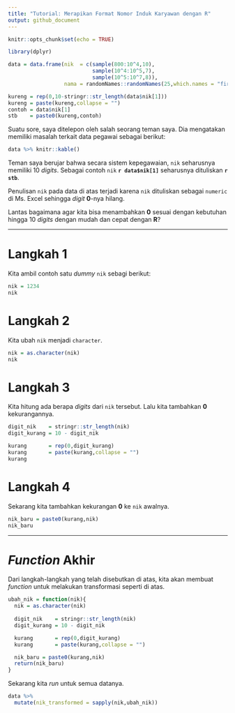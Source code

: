 ```yaml
---
title: "Tutorial: Merapikan Format Nomor Induk Karyawan dengan R"
output: github_document
---
```


```r
knitr::opts_chunk$set(echo = TRUE)

library(dplyr)

data = data.frame(nik  = c(sample(800:10^4,10),
                           sample(10^4:10^5,7),
                           sample(10^5:10^7,8)),
                  nama = randomNames::randomNames(25,which.names = "first"))

kureng = rep(0,10-stringr::str_length(data$nik[1]))
kureng = paste(kureng,collapse = "")
contoh = data$nik[1]
stb    = paste0(kureng,contoh)


```

Suatu sore, saya ditelepon oleh salah seorang teman saya. Dia mengatakan memiliki masalah terkait data pegawai sebagai berikut:

```r
data %>% knitr::kable()
```

Teman saya berujar bahwa secara sistem kepegawaian, `nik` seharusnya memiliki 10 _digits_. Sebagai contoh `nik` __`r data$nik[1]`__ seharusnya dituliskan __`r stb`__.

Penulisan `nik` pada data di atas terjadi karena `nik` dituliskan sebagai `numeric` di Ms. Excel sehingga _digit_ __0__-nya hilang.

Lantas bagaimana agar kita bisa menambahkan __0__ sesuai dengan kebutuhan hingga 10 _digits_ dengan mudah dan cepat dengan __R__?

---

# Langkah 1

Kita ambil contoh satu _dummy_ `nik` sebagi berikut:

```r
nik = 1234
nik
```

# Langkah 2

Kita ubah `nik` menjadi `character`.

```r
nik = as.character(nik)
nik
```

# Langkah 3

Kita hitung ada berapa _digits_ dari `nik` tersebut. Lalu kita tambahkan __0__ kekurangannya.

```r
digit_nik    = stringr::str_length(nik)
digit_kurang = 10 - digit_nik

kurang       = rep(0,digit_kurang)
kurang       = paste(kurang,collapse = "")
kurang
```

# Langkah 4

Sekarang kita tambahkan kekurangan __0__ ke `nik` awalnya.

```r
nik_baru = paste0(kurang,nik)
nik_baru
```

---

# _Function_ Akhir

Dari langkah-langkah yang telah disebutkan di atas, kita akan membuat _function_ untuk melakukan transformasi seperti di atas.

```r
ubah_nik = function(nik){
  nik = as.character(nik)
  
  digit_nik    = stringr::str_length(nik)
  digit_kurang = 10 - digit_nik

  kurang       = rep(0,digit_kurang)
  kurang       = paste(kurang,collapse = "")

  nik_baru = paste0(kurang,nik)
  return(nik_baru)
}
```

Sekarang kita _run_ untuk semua datanya.

```r
data %>% 
  mutate(nik_transformed = sapply(nik,ubah_nik)) 
```



